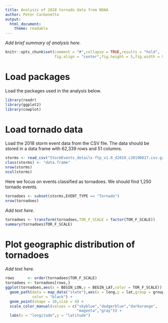 ```yaml
---
title: Analysis of 2018 tornado data from NOAA
author: Peter Carbonetto
output:
  html_document:
    theme: readable 
---
```


*Add brief summary of analysis here.*

```r
knitr::opts_chunk$set(comment = "#",collapse = TRUE,results = "hold",
                      fig.align = "center",fig.height = 5,fig.width = 9)
```

# Load packages

Load the packages used in the analysis below.

```r
library(readr)
library(ggplot2)
library(cowplot)
```

# Load tornado data

Load the 2018 storm event data from the CSV file. The data should be
stored in a data frame with 62,339 rows and 51 columns.

```r
storms <- read_csv("StormEvents_details-ftp_v1.0_d2018_c20190817.csv.gz")
class(storms) <- "data.frame"
nrow(storms)
ncol(storms)
```

Here we focus on events classified as tornadoes. We should find 1,250
tornado events.

```r
tornadoes <- subset(storms,EVENT_TYPE == "Tornado")
nrow(tornadoes)
```

*Add text here.*

```r
tornadoes <- transform(tornadoes,TOR_F_SCALE = factor(TOR_F_SCALE))
summary(tornadoes$TOR_F_SCALE)
```

# Plot geographic distribution of tornadoes

*Add text here.*

```r
rows      <- order(tornadoes$TOR_F_SCALE)
tornadoes <- tornadoes[rows,]
ggplot(tornadoes,aes(x = BEGIN_LON,y = BEGIN_LAT,color = TOR_F_SCALE)) +
  geom_path(data = map_data("state"),aes(x = long,y = lat,group = group),
            color = "black") +
  geom_point(shape = 20,size = 4) +
  scale_color_manual(values = c("skyblue","dodgerblue","darkorange",
                                "magenta","gray")) +
  labs(x = "longitude",y = "latitude")
```
